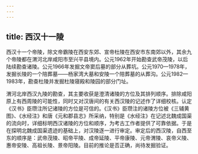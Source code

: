 ```yaml
---
---
---
```

title: 西汉十一陵
---



西汉十一个帝陵，除文帝霸陵在西安东郊、宣帝杜陵在西安市东南郊以外，其余九个帝陵都在渭河北岸咸阳市至兴平县境内。公元1962年开始勘查武帝茂陵，以后陆续勘查诸陵。公元1966年发掘文帝窦后墓的部分从葬坑。公元1970—1978年，发掘长陵的一个陪葬墓——杨家湾大墓和安陵一个陪葬墓的从葬沟。公元1982—1983年，勘查杜陵并发掘杜陵寝殿和陵园的部分门址。

渭河北岸西汉九陵的勘查，其主要收获是澄清诸陵的方位及其排列顺序。排除咸阳原上有西周陵的可能性，同时又对汉唐间的有关西汉陵的记述作了详细校核。认定《汉书》臣瓒注所记诸陵的方位是可信的。《汉书》臣瓒注的诸陵方位被《三辅黄图》、《水经注》和唐《元和郡县志》所采纳，特别是《水经注》在记述北魏成国渠的流向时，详细标明西汉诸陵的方位和顺序，为考古工作者提供了可靠依据。于是在探明北魏成国渠遗迹的基础上，对汉陵逐一进行审定。审定后的西汉陵，自西至东的顺序是：武帝茂陵、昭帝平陵、成帝延陵、平帝康陵、元帝渭陵、哀帝义陵、惠帝安陵、高祖长陵、景帝阳陵。目前的推论是否正确，尚待发掘验证。